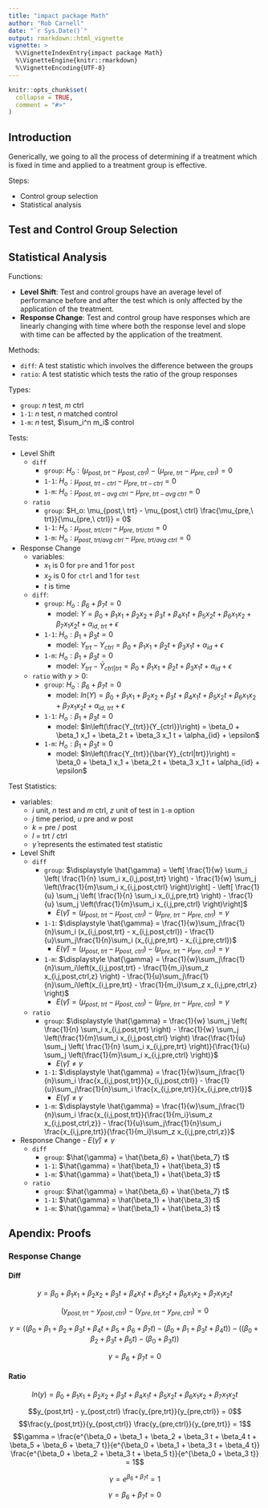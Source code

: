 ---
title: "impact package Math"
author: "Rob Carnell"
date: "`r Sys.Date()`"
output: rmarkdown::html_vignette
vignette: >
  %\VignetteIndexEntry{impact package Math}
  %\VignetteEngine{knitr::rmarkdown}
  %\VignetteEncoding{UTF-8}
---

```{r setup, include = FALSE}
knitr::opts_chunk$set(
  collapse = TRUE,
  comment = "#>"
)
```

## Introduction

Generically, we going to all the process of determining if a treatment which
is fixed in time and applied to a treatment group is effective.

Steps:

- Control group selection
- Statistical analysis

## Test and Control Group Selection


## Statistical Analysis

Functions:

- **Level Shift**:  Test and control groups have an average level of performance
before and after the test which is only affected by the application of the treatment.
- **Response Change**:  Test and control group have responses which are linearly changing
with time where both the response level and slope with time can be affected by
the application of the treatment.

Methods:

- `diff`:  A test statistic which involves the difference between the groups
- `ratio`:  A test statistic which tests the ratio of the group responses

Types:

- `group`: $n$ test, $m$ ctrl
- `1-1`: $n$ test, $n$ matched control
- `1-m`: $n$ test, $\sum_i^n m_i$ control

Tests:

- Level Shift
    - `diff`
        - `group`: $H_o: (\mu_{post,\ trt} - \mu_{post,\ ctrl}) -(\mu_{pre,\ trt} - \mu_{pre,\ ctrl}) = 0$
        - `1-1`: $H_o: \mu_{post,\ trt-ctrl} - \mu_{pre,\ trt-ctrl} = 0$
        - `1-m`: $H_o: \mu_{post,\ trt-avg\ ctrl} - \mu_{pre,\ trt-avg\ ctrl} = 0$
    - `ratio`
        - `group`: $H_o: \mu_{post,\ trt} - \mu_{post,\ ctrl} \frac{\mu_{pre,\ trt}}{\mu_{pre,\ ctrl}} = 0$
        - `1-1`: $H_o: \mu_{post,\ trt/ctrl} - \mu_{pre,\ trt/ctrl} = 0$
        - `1-m`: $H_o: \mu_{post,\ trt/avg\ ctrl} - \mu_{pre,\ trt/avg\ ctrl} = 0$
- Response Change
    - variables:
       - $x_1$ is 0 for `pre` and 1 for `post`
       - $x_2$ is 0 for `ctrl` and 1 for `test`
       - $t$ is time
    - `diff`: 
        - `group`: $H_o: \beta_6 + \beta_7 t = 0$
            - model: $Y = \beta_0 + \beta_1 x_1 + \beta_2 x_2 + \beta_3 t + \beta_4 x_1 t + \beta_5 x_2 t + \beta_6 x_1 x_2 + \beta_7 x_1 x_2 t + \alpha_{id,\ trt} + \epsilon$
        - `1-1`: $H_o: \beta_1 + \beta_3 t = 0$ 
            - model: $Y_{trt} - Y_{ctrl} = \beta_0 + \beta_1 x_1 + \beta_2 t + \beta_3 x_1 t + \alpha_{id} + \epsilon$
        - `1-m`: $H_o: \beta_1 + \beta_3 t = 0$ 
            - model: $Y_{trt} - \bar{Y}_{ctrl|trt} = \beta_0 + \beta_1 x_1 + \beta_2 t + \beta_3 x_1 t + \alpha_{id} +\epsilon$
    - `ratio` with $y > 0$:
        - `group`: $H_o: \beta_6 + \beta_7 t = 0$
            - model: $ln(Y) = \beta_0 + \beta_1 x_1 + \beta_2 x_2 + \beta_3 t + \beta_4 x_1 t + \beta_5 x_2 t + \beta_6 x_1 x_2 + \beta_7 x_1 x_2 t + \alpha_{id,\ trt} + \epsilon$
        - `1-1`: $H_o: \beta_1 + \beta_3 t = 0$ 
            - model: $ln\left(\frac{Y_{trt}}{Y_{ctrl}}\right) = \beta_0 + \beta_1 x_1 + \beta_2 t + \beta_3 x_1 t + \alpha_{id} + \epsilon$
        - `1-m`: $H_o: \beta_1 + \beta_3 t = 0$ 
            - model: $ln\left(\frac{Y_{trt}}{\bar{Y}_{ctrl|trt}}\right) = \beta_0 + \beta_1 x_1 + \beta_2 t + \beta_3 x_1 t + \alpha_{id} + \epsilon$

Test Statistics:

- variables:
    - $i$ unit, $n$ test and $m$ ctrl, $z$ unit of test in `1-m` option
    - $j$ time period, $u$ pre and $w$ post
    - $k$ = pre / post
    - $l$ = trt / ctrl
    - $\hat{\gamma}$ represents the estimated test statistic
    

- Level Shift
    - `diff`
        - `group`: $\displaystyle \hat{\gamma} = \left[ \frac{1}{w} \sum_j \left( \frac{1}{n} \sum_i x_{i,j,post,trt} \right) - \frac{1}{w} \sum_j \left(\frac{1}{m}\sum_i x_{i,j,post,ctrl} \right)\right] - \left[ \frac{1}{u} \sum_j \left( \frac{1}{n} \sum_i x_{i,j,pre,trt} \right) - \frac{1}{u} \sum_j \left(\frac{1}{m}\sum_i x_{i,j,pre,ctrl} \right)\right]$
            - $E(\hat{\gamma}) = (\mu_{post,\ trt} - \mu_{post,\ ctrl}) -(\mu_{pre,\ trt} - \mu_{pre,\ ctrl}) = \gamma$
        - `1-1`: $\displaystyle \hat{\gamma} = \frac{1}{w}\sum_j\frac{1}{n}\sum_i (x_{i,j,post,trt} - x_{i,j,post,ctrl}) - \frac{1}{u}\sum_j\frac{1}{n}\sum_i (x_{i,j,pre,trt} - x_{i,j,pre,ctrl})$
            - $E(\hat{\gamma}) = (\mu_{post,\ trt} - \mu_{post,\ ctrl}) -(\mu_{pre,\ trt} - \mu_{pre,\ ctrl}) = \gamma$
        - `1-m`: $\displaystyle \hat{\gamma} = \frac{1}{w}\sum_j\frac{1}{n}\sum_i\left(x_{i,j,post,trt} - \frac{1}{m_i}\sum_z x_{i,j,post,ctrl,z} \right) - \frac{1}{u}\sum_j\frac{1}{n}\sum_i\left(x_{i,j,pre,trt} - \frac{1}{m_i}\sum_z x_{i,j,pre,ctrl,z} \right)$
            - $E(\hat{\gamma}) = (\mu_{post,\ trt} - \mu_{post,\ ctrl}) -(\mu_{pre,\ trt} - \mu_{pre,\ ctrl}) = \gamma$
    - `ratio`
        - `group`: $\displaystyle \hat{\gamma} = \frac{1}{w} \sum_j \left( \frac{1}{n} \sum_i x_{i,j,post,trt} \right) - \frac{1}{w} \sum_j \left(\frac{1}{m}\sum_i x_{i,j,post,ctrl} \right) \frac{\frac{1}{u} \sum_j \left( \frac{1}{n} \sum_i x_{i,j,pre,trt} \right)}{\frac{1}{u} \sum_j \left(\frac{1}{m}\sum_i x_{i,j,pre,ctrl} \right)}$
            - $E(\hat{\gamma}) \neq \gamma$
        - `1-1`: $\displaystyle \hat{\gamma} = \frac{1}{w}\sum_j\frac{1}{n}\sum_i \frac{x_{i,j,post,trt}}{x_{i,j,post,ctrl}} - \frac{1}{u}\sum_j\frac{1}{n}\sum_i \frac{x_{i,j,pre,trt}}{x_{i,j,pre,ctrl}}$
            - $E(\hat{\gamma}) \neq \gamma$
        - `1-m`: $\displaystyle \hat{\gamma} = \frac{1}{w}\sum_j\frac{1}{n}\sum_i \frac{x_{i,j,post,trt}}{\frac{1}{m_i}\sum_z x_{i,j,post,ctrl,z}} - \frac{1}{u}\sum_j\frac{1}{n}\sum_i \frac{x_{i,j,pre,trt}}{\frac{1}{m_i}\sum_z x_{i,j,pre,ctrl,z}}$

- Response Change
            - $E(\hat{\gamma}) \neq \gamma$
    - `diff`
        - `group`: $\hat{\gamma} = \hat{\beta_6} + \hat{\beta_7} t$
        - `1-1`: $\hat{\gamma} = \hat{\beta_1} + \hat{\beta_3} t$
        - `1-m`: $\hat{\gamma} = \hat{\beta_1} + \hat{\beta_3} t$
    - `ratio`
        - `group`: $\hat{\gamma} = \hat{\beta_6} + \hat{\beta_7} t$
        - `1-1`: $\hat{\gamma} = \hat{\beta_1} + \hat{\beta_3} t$
        - `1-m`: $\hat{\gamma} = \hat{\beta_1} + \hat{\beta_3} t$

## Apendix:  Proofs

### Response Change

#### Diff

$$y = \beta_0 + \beta_1 x_1 + \beta_2 x_2 + \beta_3 t + \beta_4 x_1 t + \beta_5 x_2 t + \beta_6 x_1 x_2 + \beta_7 x_1 x_2 t$$

$$(y_{post,trt} - y_{post,ctrl}) - (y_{pre,trt} - y_{pre,ctrl}) = 0$$

$$\gamma = \left((\beta_0 + \beta_1 + \beta_2 + \beta_3 t + \beta_4 t + \beta_5 + \beta_6 + \beta_7 t) - (\beta_0 + \beta_1 + \beta_3 t + \beta_4 t)\right) - \left((\beta_0 + \beta_2 + \beta_3 t + \beta_5 t) - (\beta_0 + \beta_3 t)\right)$$

$$\gamma = \beta_6 + \beta_7 t = 0$$

#### Ratio

$$ln(y) = \beta_0 + \beta_1 x_1 + \beta_2 x_2 + \beta_3 t + \beta_4 x_1 t + \beta_5 x_2 t + \beta_6 x_1 x_2 + \beta_7 x_1 x_2 t$$

$$y_{post,trt} - y_{post,ctrl} \frac{y_{pre,trt}}{y_{pre,ctrl}} = 0$$
$$\frac{y_{post,trt}}{y_{post,ctrl}} \frac{y_{pre,ctrl}}{y_{pre,trt}} = 1$$
$$\gamma = \frac{e^{\beta_0 + \beta_1 + \beta_2 + \beta_3 t + \beta_4 t + \beta_5 + \beta_6 + \beta_7 t}}{e^{\beta_0 + \beta_1 + \beta_3 t + \beta_4 t}} \frac{e^{\beta_0 + \beta_2 + \beta_3 t + \beta_5 t}}{e^{\beta_0 + \beta_3 t}} = 1$$

$$\gamma = e^{\beta_6 + \beta_7 t} = 1$$

$$\gamma = \beta_6 + \beta_7 t = 0$$

